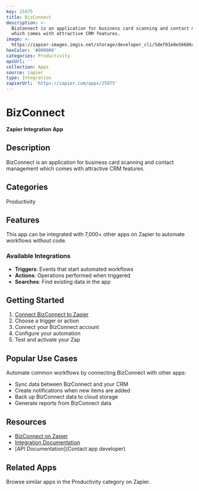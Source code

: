 ```yaml
---
key: 25975
title: BizConnect
description: >-
  BizConnect is an application for business card scanning and contact management
  which comes with attractive CRM features.
image: >-
  https://zapier-images.imgix.net/storage/developer_cli/5def01e0e56606a3ce3bcdae6dea73b1.png?auto=format%2Ccompress&ixlib=python-3.0.0&q=50
hexColor: '#000000'
categories: Productivity
apiUrl: ''
collection: Apps
source: zapier
type: Integration
zapierUrl: 'https://zapier.com/apps/25975'
---
```

# BizConnect

**Zapier Integration App**

## Description

BizConnect is an application for business card scanning and contact management which comes with attractive CRM features.

## Categories

Productivity

## Features

This app can be integrated with 7,000+ other apps on Zapier to automate workflows without code.

### Available Integrations

- **Triggers**: Events that start automated workflows
- **Actions**: Operations performed when triggered
- **Searches**: Find existing data in the app

## Getting Started

1. [Connect BizConnect to Zapier](https://zapier.com/apps/25975)
2. Choose a trigger or action
3. Connect your BizConnect account
4. Configure your automation
5. Test and activate your Zap

## Popular Use Cases

Automate common workflows by connecting BizConnect with other apps:

- Sync data between BizConnect and your CRM
- Create notifications when new items are added
- Back up BizConnect data to cloud storage
- Generate reports from BizConnect data

## Resources

- [BizConnect on Zapier](https://zapier.com/apps/25975)
- [Integration Documentation](https://zapier.com/apps/25975/integrations)
- [API Documentation](Contact app developer)

## Related Apps

Browse similar apps in the Productivity category on Zapier.
